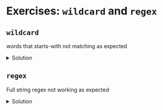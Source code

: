 # Exercises: `wildcard` and `regex`

## `wildcard`

<Playground url="https://search-playground.mongodb.com/tools/code-sandbox/snapshots/67d1e0cd20b1632e508742aa">words that starts-with not matching as expected</Playground>
<details>
  <summary>Solution</summary>
  <div>
  ```js
  "analyzer": "lucene.standard"
  ```
  The matching needs to occur at the word level, and thus needs (non-keyword) tokenization.

  And `allowAnalyzedField: true` needs to be set, allowing searches when using a tokenizing analyzer.
  
  <Playground url="https://search-playground.corp.mongodb.com/tools/code-sandbox/snapshots/67d1e0f5643f61797f19d31b">solution</Playground>
  </div>
</details>

## ``regex``

<Playground url="https://search-playground.corp.mongodb.com/tools/code-sandbox/snapshots/67d1dff6643f61797f19d319">Full string regex not working as expected</Playground>
<details>
  <summary>Solution</summary>
  <div>
  ```js
  "analyzer": "lucene.keyword"
  ```
  Matching needs to occur across the full string, and thus needs to be `lucene.keyword`
  analyzed so that the full string is indexed as a single unit.

  <Playground url="https://search-playground.mongodb.com/tools/code-sandbox/snapshots/679caadcd0df60f0254e5d62">solution</Playground>
  </div>
</details>


